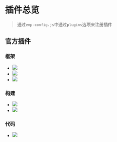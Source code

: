 # 插件总览
> 通过`emp-config.js`中通过`plugins`选项来注册插件

## 官方插件
### 框架
+ [![](https://img.shields.io/npm/v/@empjs/plugin-react.svg?label=@empjs/plugin-react)](https://www.npmjs.com/package/@empjs/plugin-react)
+ [![](https://img.shields.io/npm/v/@empjs/plugin-vue3.svg?label=@empjs/plugin-vue3)](https://www.npmjs.com/package/@empjs/plugin-vue3)
+ [![](https://img.shields.io/npm/v/@empjs/plugin-vue2.svg?label=@empjs/plugin-vue2)](https://www.npmjs.com/package/@empjs/plugin-vue2)

### 构建
+ [![](https://img.shields.io/npm/v/@empjs/plugin-lightningcss.svg?label=@empjs/plugin-lightningcss)](https://www.npmjs.com/package/@empjs/plugin-lightningcss) 
+ [![](https://img.shields.io/npm/v/@empjs/postcss-px-to-viewport.svg?label=@empjs/postcss-px-to-viewport)](https://www.npmjs.com/package/@empjs/postcss-px-to-viewport) 

### 代码 
+ [![](https://img.shields.io/npm/v/@empjs/eslint-config-react.svg?label=@empjs/eslint-config-react)](https://www.npmjs.com/package/@empjs/eslint-config-react) 


